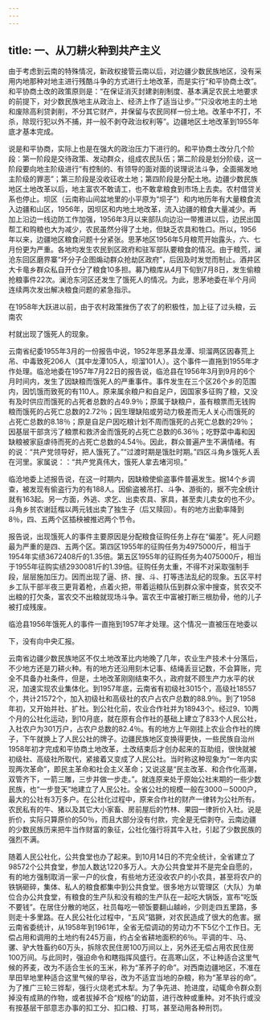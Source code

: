 ```yaml
---
---
---
```

title: 一、从刀耕火种到共产主义
---



由于考虑到云南的特殊情况，新政权接管云南以后，对边疆少数民族地区，没有采用内地那种对地主进行残酷斗争的方式进行土地改革，而是实行“和平协商土改”。和平协商土改的政策原则是：“在保证消灭封建剥削制度、基本满足农民土地要求的前提下，对少数民族地主从政治上、经济上作了适当让步。”“只没收地主的土地和废除高利贷剥削，不分其它财产，并保留与农民同样一份土地。改革中不打，不杀，除现行犯以外不捕，并一般不剥夺政治权利等”。边疆地区土地改革到1955年底才基本完成。

说是和平协商，实际上也是在强大的政治压力下进行的。和平协商土改分几个阶段：第一阶段是交待政策、发动群众，组成农民队伍；第二阶段是划分阶级，这一阶段要向地主阶级进行“有控制的、有领导的面对面的说理说法斗争，全面揭发地主阶级的罪恶”；第三阶段是没收征收土地；第四阶段是分配土地。边疆少数民族地区土地改革以后，地主富农不敢请工，也不敢拿粮食到市场上去卖。农村借贷关系也停止。坝区（云南称山间盆地里的小平原为“坝子”）和内地历年有大量粮食流入边疆和山区，1956年，因坝区和内地土地改革，流入边疆的粮食大量减少。再加上沿边一线边防工作加强，1956年3月以来部队向边沿一带推进以后，边民出国帮工和购粮也大为减少，农民虽然分得了土地，但缺乏农具和牲口。所以，1956年以来，边疆地区粮食问题十分紧张。思茅地区1956年5月粮荒开始露头，六、七月份更为严重。各地均发生农民到区政府和驻军部队要粮食的情况。由于粮荒，澜沧东回区磨界寨“坏分子企图煽动群众抢劫区政府”，后因及时发觉而制止。酒井区大卡竜乡群众私自开仓分了粮食10多担。募乃粮库从4月下旬到7月8日，发生偷粮抢粮事件22次。澜沧东河区还发生了饿死人的情况。为此，思茅地委在半个月间连续两次发出解决粮食问题的紧急指示。

在1958年大跃进以前，由于农村政策挫伤了农了的积极性，加上征了过头粮，云南农

村就出现了饿死人的现象。

云南省纪委1955年3月的一份报告中说，1952年思茅县龙潭、坝溜两区因春荒上吊、中毒致死206人（其中龙潭105人，坝溜101人）。这个事件一直拖到1955年才作处理。临沧地委在1957年7月22日的报告说，临沧县在1956年3月到9月的6个月时间内，发生了因缺粮而饿死人的严重事件。事件发生在三个区26个乡的范围内，因饥饿而致死的有110人。原来属余粮户和自足户，因国家多征购了粮，又没有及时供应而饿死的占死者总数的占49.9％；原属于缺粮户，虽有粮票而无钱购粮而饿死的占死亡总数的2.72％；因生理缺陷或劳动力极差而无人关心而饿死的占死亡总数的8.18％；原是自足户因吃粮计划不周而饿死的占死亡总数的29％；因基层干部贪污了粮票和救济金而饿死的占死亡总数的6.36％；吃野菜中毒和因缺粮被家庭虐待而死的占死亡总数的4.54％。因此，群众普遍产生不满情绪。有的说：“共产党领导好，把人饿死了。”“过渡时期是饿肚时期。”四区斗角乡饿死人丢在河里。家属说：：“共产党真伟大，饿死人拿去堵河坝。”

临沧地委上述报告说，在这一时期内，因缺粮使偷盗事件普遍发生。据14个乡调查，被发现有偷盗行为的有188人。因偷盗被吊打、斗争、游街的，据不完全统计就有163起。另一方面，外逃、求乞、出卖农具、家具，甚至卖儿卖女的也不少。斗角乡贫农谢廷楷以两元钱出卖了独生子（后又赎回）。有的地方出勤率降到8％，四、五两个区插秧被推迟两个节令。

报告说，出现饿死人的事件主要原因是分配粮食征购任务上存在“偏差”。死人问题最为严重的是四、五两个区。第四区1955年的征购任务为4975000斤，相当于1954年实绩3672408斤的1.35倍。第五区1955年的征购任务为4075000斤，相当于1955年征购实绩2930081斤的1.39倍。征购任务太重，不得不对采取强制手段，层层施加压力。因而出现了逼、挤、搜、斗、打等违法乱纪的现象。五区平村乡工队干部半夜三更背着枪，点着火把，带着运粮队伍到群众家中搜查，贫农交不出粮的打欠条，富农交不出粮就现场斗争。富农王中富被打断三根肋骨，他的儿子被打成残废。

临沧县1956年饿死人的事件一直拖到1957年才处理。这个情况一直被压在地委以

下，没有向中央汇报。

云南省边疆少数民族地区不仅土地改革比内地晚了几年，农业生产技术十分落后，不少地方还是刀耕火种。有的地方还沿用刻木记事、结绳丢豆记数，不会算账，完全不具备办社条件，但是，土地改革刚刚结束不久，政府就不顾生产力水平的状况，加速实现农业集体化。到1957年底，云南省有初级社3015个，高级社18557个，共计21572个，加入初级社和高级社的农户占农户总数的88.9％。到了1958年初，又开始并社、扩社。到公社化前，农业合作社并为18943个。经过9、10两个月的公社化运动，到10月底，就在原有合作社的基础上建立了833个人民公社，入社农户为301万户，占农户总数的82.4％。有的地方上午刚挂上农业合作社的牌子，下午就换上了人民公社的牌子。边疆民族地区变换得更快，一些民族自治州1958年初才完成和平协商土地改革，土改结束后才创办起来的互助组，很快就被初级社、高级社所取代，紧接着又变成了人民公社。当时称这种现象为“一年内实现两次革命”，即民主革命和社会主义革命；又说这是“民主改革、和合作化高潮，双管齐下，一箭三雕，三步并做一步走。”。就连原来处于原始公社末期的一些少数民族，也“一步登天”地建立了人民公社。全省公社的规模一般在3000－5000户，最大的公社有3万多户。在公社化过程中，原来合作社的财产一律转为公社所有。农民私有的牛、猪以及其它大小家畜、房前屋后的竹林、果园一律折价入社。说是折价，实际只算原价的50％，而且大部分没有付款，完全是无偿剥夺。云南边疆的少数民族历来把牛当作财富的象征，公社化强行将其牛入社，引起了少数民族的强烈不满。

随着人民公社化，公共食堂也办了起来。到10月14日的不完全统计，全省建立了98572个公共食堂，参加人数达1220多万人。大办公共食堂并不是完全自愿的，有的地方强制取消一家一户的伙食，有些地方还没收农户的小农具，甚至将农户的铁锅砸碎，集体、私人的粮食都集中到公共食堂。很多地方以管理区（大队）为单位合办公共食堂，有粮食的生产队和没有粮的生产队在一起吃大锅饭，宣布“吃饭不要钱”。在居住分散的地区，社员每吃一顿饭要翻山越岭，少则走四五里路，多则走十多里路。在人民公社化过程中，“五风”猖獗，对农民造成了很大的危害。据云南省委统计，从1958年到1961年，全省无偿调动的劳动力不下5亿个工作日。无偿占用和调用的土地约有245万亩，约占全省耕地面积的6％。平调的牛、马、骡、驴大牲畜约60万头，拆除农民住房100万间以上，另外还无偿占用农民住房100万间。与此同时，强迫命令和瞎指挥风盛行。在高寒山区，不让种适合这里气候的荞麦，改为不适合生长的玉米，称为“革荞子的命”。对西南边疆地区，不准在旱田旱地里种适合这里气候的旱谷，改为不适宜当地的杂粮，称为“革旱谷的命”。为了推广三轮三铧犁，强行火烧老式木犁。为了争先进、抢进度，动辄命令群众割掉没有成熟的作物，或者拔掉不合“规格”的幼苗，进行改种或重种。对不执行或没有按基层干部意志办事的扣工分、扣口粮、打骂，甚至动用各种刑罚。